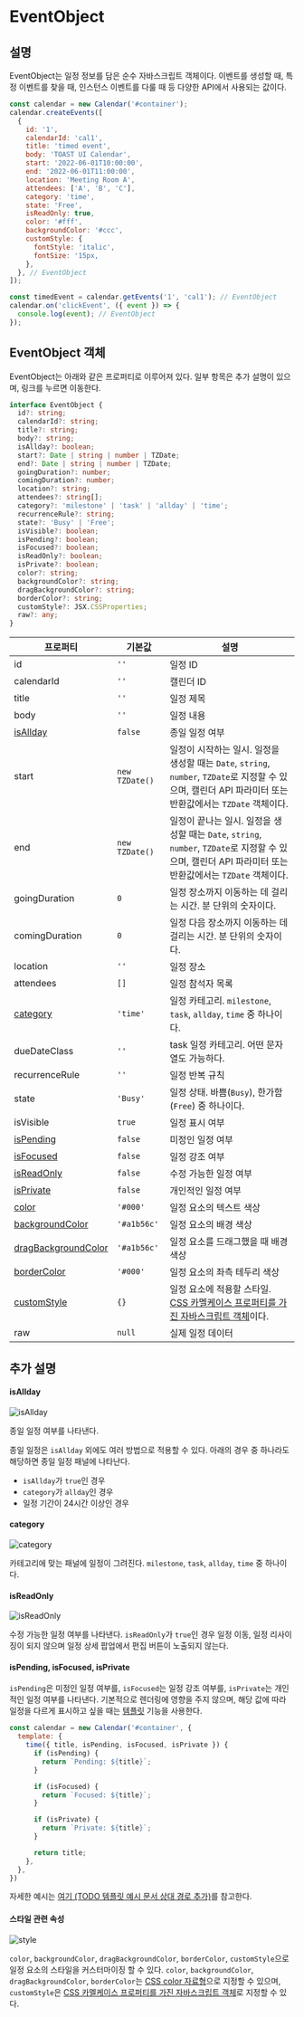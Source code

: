
<Meta title="Documentation/ko/API/EventObject" />

# EventObject

## 설명

EventObject는 일정 정보를 담은 순수 자바스크립트 객체이다. 이벤트를 생성할 때, 특정 이벤트를 찾을 때, 인스턴스 이벤트를 다룰 때 등 다양한 API에서 사용되는 값이다.

```js
const calendar = new Calendar('#container');
calendar.createEvents([
  {
    id: '1',
    calendarId: 'cal1',
    title: 'timed event',
    body: 'TOAST UI Calendar',
    start: '2022-06-01T10:00:00',
    end: '2022-06-01T11:00:00',
    location: 'Meeting Room A',
    attendees: ['A', 'B', 'C'],
    category: 'time',
    state: 'Free',
    isReadOnly: true,
    color: '#fff',
    backgroundColor: '#ccc',
    customStyle: {
      fontStyle: 'italic',
      fontSize: '15px,
    },
  }, // EventObject
]);

const timedEvent = calendar.getEvents('1', 'cal1'); // EventObject
calendar.on('clickEvent', ({ event }) => {
  console.log(event); // EventObject
});
```

## EventObject 객체

EventObject는 아래와 같은 프로퍼티로 이루어져 있다. 일부 항목은 추가 설명이 있으며, 링크를 누르면 이동한다.

```ts
interface EventObject {
  id?: string;
  calendarId?: string;
  title?: string;
  body?: string;
  isAllday?: boolean;
  start?: Date | string | number | TZDate;
  end?: Date | string | number | TZDate;
  goingDuration?: number;
  comingDuration?: number;
  location?: string;
  attendees?: string[];
  category?: 'milestone' | 'task' | 'allday' | 'time';
  recurrenceRule?: string;
  state?: 'Busy' | 'Free';
  isVisible?: boolean;
  isPending?: boolean;
  isFocused?: boolean;
  isReadOnly?: boolean;
  isPrivate?: boolean;
  color?: string;
  backgroundColor?: string;
  dragBackgroundColor?: string;
  borderColor?: string;
  customStyle?: JSX.CSSProperties;
  raw?: any;
}
```

| 프로퍼티 | 기본값 | 설명 |
| --- | --- | --- |
| id | <code>''</code> | 일정 ID |
| calendarId | <code>''</code> | 캘린더 ID |
| title | <code>''</code> | 일정 제목 |
| body | <code>''</code> | 일정 내용 |
| [isAllday](#isallday) | <code>false</code> | 종일 일정 여부 |
| start | <code>new TZDate()</code> | 일정이 시작하는 일시. 일정을 생성할 때는 <code>Date</code>, <code>string</code>, <code>number</code>, <code>TZDate</code>로 지정할 수 있으며, 캘린더 API 파라미터 또는 반환값에서는 <code>TZDate</code> 객체이다. |
| end | <code>new TZDate()</code> | 일정이 끝나는 일시. 일정을 생성할 때는 <code>Date</code>, <code>string</code>, <code>number</code>, <code>TZDate</code>로 지정할 수 있으며, 캘린더 API 파라미터 또는 반환값에서는 <code>TZDate</code> 객체이다. |
| goingDuration | <code>0</code> | 일정 장소까지 이동하는 데 걸리는 시간. 분 단위의 숫자이다. |
| comingDuration | <code>0</code> | 일정 다음 장소까지 이동하는 데 걸리는 시간. 분 단위의 숫자이다. |
| location | <code>''</code> | 일정 장소 |
| attendees | <code>[]</code> | 일정 참석자 목록 |
| [category](#category) | <code>'time'</code> | 일정 카테고리. <code>milestone</code>, <code>task</code>, <code>allday</code>, <code>time</code> 중 하나이다. |
| dueDateClass | <code>''</code> | task 일정 카테고리. 어떤 문자열도 가능하다. |
| recurrenceRule | <code>''</code> | 일정 반복 규칙 |
| state | <code>'Busy'</code> | 일정 상태. 바쁨(<code>Busy</code>), 한가함(<code>Free</code>) 중 하나이다. |
| isVisible | <code>true</code> | 일정 표시 여부 |
| [isPending](#ispending-isfocused-isprivate) | <code>false</code> | 미정인 일정 여부 |
| [isFocused](#ispending-isfocused-isprivate) | <code>false</code> | 일정 강조 여부 |
| [isReadOnly](#isreadonly) | <code>false</code> | 수정 가능한 일정 여부 |
| [isPrivate](#ispending-isfocused-isprivate) | <code>false</code> | 개인적인 일정 여부 |
| [color](#스타일-관련-속성) | <code>'#000'</code> | 일정 요소의 텍스트 색상 |
| [backgroundColor](#스타일-관련-속성) | <code>'#a1b56c'</code> | 일정 요소의 배경 색상 |
| [dragBackgroundColor](#스타일-관련-속성) | <code>'#a1b56c'</code> | 일정 요소를 드래그했을 때 배경 색상 |
| [borderColor](#스타일-관련-속성) | <code>'#000'</code> | 일정 요소의 좌측 테두리 색상 |
| [customStyle](#스타일-관련-속성) | <code>{}</code> | 일정 요소에 적용할 스타일. [CSS 카멜케이스 프로퍼티를 가진 자바스크립트 객체](https://ko.reactjs.org/docs/dom-elements.html#style)이다.  |
| raw | <code>null</code> | 실제 일정 데이터 |

## 추가 설명

#### isAllday

![isAllday](/EventObject_isAllday.png)

종일 일정 여부를 나타낸다.

종일 일정은 `isAllday` 외에도 여러 방법으로 적용할 수 있다. 아래의 경우 중 하나라도 해당하면 종일 일정 패널에 나타난다.
- `isAllday`가 `true`인 경우
- `category`가 `allday`인 경우
- 일정 기간이 24시간 이상인 경우

#### category

![category](/EventObject_category.png)

카테고리에 맞는 패널에 일정이 그려진다. `milestone`, `task`, `allday`, `time` 중 하나이다.

#### isReadOnly

![isReadOnly](/EventObject_isReadOnly.png)

수정 가능한 일정 여부를 나타낸다. `isReadOnly`가 `true`인 경우 일정 이동, 일정 리사이징이 되지 않으며 일정 상세 팝업에서 편집 버튼이 노출되지 않는다.

#### isPending, isFocused, isPrivate

`isPending`은 미정인 일정 여부를, `isFocused`는 일정 강조 여부를, `isPrivate`는 개인적인 일정 여부를 나타낸다. 기본적으로 렌더링에 영향을 주지 않으며, 해당 값에 따라 일정을 다르게 표시하고 싶을 때는 [템플릿](/story/documentation-ko-api-템플릿--page) 기능을 사용한다.

```js
const calendar = new Calendar('#container', {
  template: {
    time({ title, isPending, isFocused, isPrivate }) {
      if (isPending) {
        return `Pending: ${title}`;
      }

      if (isFocused) {
        return `Focused: ${title}`;
      }

      if (isPrivate) {
        return `Private: ${title}`;
      }

      return title;
    },
  },
})
```

자세한 예시는 [여기 (TODO 템플릿 예시 문서 상대 경로 추가)]()를 참고한다.

#### 스타일 관련 속성

![style](/EventObject_style.png)

`color`, `backgroundColor`, `dragBackgroundColor`, `borderColor`, `customStyle`으로 일정 요소의 스타일을 커스터마이징 할 수 있다. `color`, `backgroundColor`, `dragBackgroundColor`, `borderColor`는 [CSS color 자료형](https://developer.mozilla.org/en-US/docs/Web/CSS/color_value)으로 지정할 수 있으며, `customStyle`은 [CSS 카멜케이스 프로퍼티를 가진 자바스크립트 객체](https://reactjs.org/docs/dom-elements.html#style)로 지정할 수 있다.
